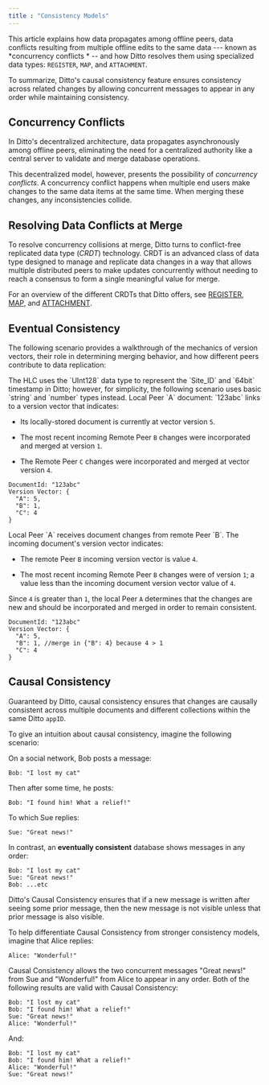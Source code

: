 ```yaml
---
title : "Consistency Models"
---
```


This article explains how data propagates among offline peers, data conflicts resulting from multiple offline edits to the same data --- known as *concurrency conflicts * -- and how Ditto resolves them using specialized data types: `REGISTER`, `MAP`, and `ATTACHMENT`.

To summarize, Ditto's causal consistency feature ensures consistency across related changes by allowing concurrent messages to appear in any order while maintaining consistency.

## Concurrency Conflicts

In Ditto's decentralized architecture, data propagates asynchronously among offline peers, eliminating the need for a centralized authority like a central server to validate and merge database operations.

This decentralized model, however, presents the possibility of *concurrency conflicts*. A concurrency conflict happens when multiple end users make changes to the same data items at the same time. When merging these changes, any inconsistencies collide.

## Resolving Data Conflicts at Merge

To resolve concurrency collisions at merge, Ditto turns to conflict-free replicated data type (*CRDT*) technology. CRDT is an advanced class of data type designed to manage and replicate data changes in a way that allows multiple distributed peers to make updates concurrently without needing to reach a consensus to form a single meaningful value for merge.

For an overview of the different CRDTs that Ditto offers, see [REGISTER](/data-types/register), [MAP](/data-types/map), and [ATTACHMENT](/data-types/attachment).

## Eventual Consistency

The following scenario provides a walkthrough of the mechanics of version vectors, their role in determining merging behavior, and how different peers contribute to data replication:

<Info>
The HLC uses the `UInt128` data type to represent the `Site_ID` and `64bit` timestamp in Ditto; however, for simplicity, the following scenario uses basic `string` and `number` types instead.
</Info>

<Steps>
<Step>
Local Peer `A` document: `123abc` links to a version vector that indicates:

- Its locally-stored document is currently at vector version `5`.

- The most recent incoming Remote Peer `B` changes were incorporated and merged at version `1`.

- The Remote Peer `C` changes were incorporated and merged at vector version `4`.

<CodeGroup>

```text
DocumentId: "123abc"
Version Vector: {
  "A": 5,
  "B": 1,
  "C": 4
}
```

</CodeGroup>
</Step>

<Step>
Local Peer `A` receives document changes from remote Peer `B`. The incoming document's version vector indicates:

- The remote Peer `B` incoming version vector is value  `4`.

- The most recent incoming Remote Peer `B` changes were of version `1`; a value less than the incoming document version vector value of `4`.

Since `4` is greater than `1`, the local Peer `A` determines that the changes are new and should be incorporated and merged in order to remain consistent.

<CodeGroup>

```text
DocumentId: "123abc"
Version Vector: {
  "A": 5,
  "B": 1, //merge in {"B": 4} because 4 > 1
  "C": 4
}
```

</CodeGroup>
</Step>
</Steps>

## Causal Consistency

Guaranteed by Ditto, causal consistency ensures that changes are causally consistent across multiple documents and different collections within the same Ditto `appID`.

To give an intuition about causal consistency, imagine the following scenario:

On a social network, Bob posts a message:

<CodeGroup>

```text
Bob: "I lost my cat"
```

</CodeGroup>

Then after some time, he posts:

<CodeGroup>

```text
Bob: "I found him! What a relief!"
```

</CodeGroup>

To which Sue replies:

<CodeGroup>

```text
Sue: "Great news!"
```

</CodeGroup>

In contrast, an **eventually consistent** database shows messages in any order:

<CodeGroup>

```text
Bob: "I lost my cat"
Sue: "Great news!"
Bob: ...etc
```

</CodeGroup>

Ditto's Causal Consistency ensures that if a new message is written after seeing some prior message, then the new message is not visible unless that prior message is also visible.

To help differentiate Causal Consistency from stronger consistency models, imagine that Alice replies:

<CodeGroup>

```text
Alice: "Wonderful!"
```

</CodeGroup>

Causal Consistency allows the two concurrent messages "Great news!" from Sue and "Wonderful!" from Alice to appear in any order. Both of the following results are valid with Causal Consistency:

<CodeGroup>

```text
Bob: "I lost my cat"
Bob: "I found him! What a relief!"
Sue: "Great news!"
Alice: "Wonderful!"
```

</CodeGroup>

And:

<CodeGroup>

```text
Bob: "I lost my cat"
Bob: "I found him! What a relief!"
Alice: "Wonderful!"
Sue: "Great news!"
```

</CodeGroup>


